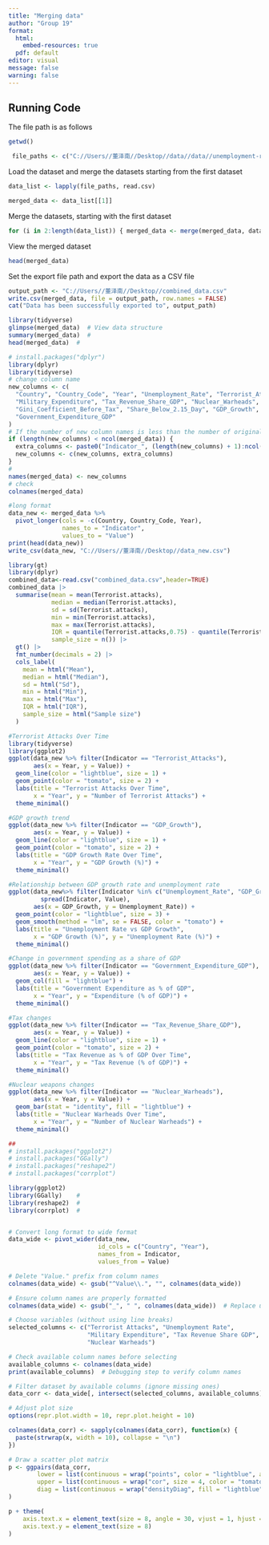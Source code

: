 ```yaml
---
title: "Merging data"
author: "Group 19"
format: 
  html:
    embed-resources: true
  pdf: default
editor: visual
message: false
warning: false  
---
```


## Running Code

The file path is as follows

```r
getwd()
```

```r
 file_paths <- c("C://Users//董泽南//Desktop//data//data//unemployment-rate.csv", "C://Users//董泽南//Desktop//data//data//terrorist-attacks.csv", "C://Users//董泽南//Desktop//data//data//military-spending-sipri.csv", "C://Users//董泽南//Desktop//data//data//tax-revenues-as-a-share-of-gdp-unu-wider.csv","C://Users//董泽南//Desktop//data//data//nuclear-warhead-stockpiles-lines.csv", "C://Users//董泽南//Desktop//data//data//Gini-coefficient.csv", "C://Users//董泽南//Desktop//data//data//share.csv", "C://Users//董泽南//Desktop//data//data//real-gdp-growth.csv", "C://Users//董泽南//Desktop//data//data//historical-gov-spending-gdp.csv")
```

Load the dataset and merge the datasets starting from the first dataset

```r
data_list <- lapply(file_paths, read.csv)
```

```r
merged_data <- data_list[[1]]
```

Merge the datasets, starting with the first dataset

```r
for (i in 2:length(data_list)) { merged_data <- merge(merged_data, data_list[[i]], by = c("Entity", "Code", "Year"), all = TRUE) }
```

View the merged dataset

```r
head(merged_data)
```

Set the export file path and export the data as a CSV file

```r

output_path <- "C://Users//董泽南//Desktop//combined_data.csv"
write.csv(merged_data, file = output_path, row.names = FALSE)
cat("Data has been successfully exported to", output_path)

```

```r
library(tidyverse)
glimpse(merged_data)  # View data structure
summary(merged_data)  # 
head(merged_data)  # 
```

```r
# install.packages("dplyr")
library(dplyr)
library(tidyverse)
# change column name
new_columns <- c(
  "Country", "Country_Code", "Year", "Unemployment_Rate", "Terrorist_Attacks",
  "Military_Expenditure", "Tax_Revenue_Share_GDP", "Nuclear_Warheads",
  "Gini_Coefficient_Before_Tax", "Share_Below_2.15_Day", "GDP_Growth",
  "Government_Expenditure_GDP"
)
# If the number of new column names is less than the number of original column names, the default column names are added.
if (length(new_columns) < ncol(merged_data)) {
  extra_columns <- paste0("Indicator_", (length(new_columns) + 1):ncol(merged_data))
  new_columns <- c(new_columns, extra_columns)
}
#
names(merged_data) <- new_columns
# check
colnames(merged_data) 

#long format
data_new <- merged_data %>%
  pivot_longer(cols = -c(Country, Country_Code, Year), 
               names_to = "Indicator", 
               values_to = "Value")
print(head(data_new))
write_csv(data_new, "C://Users//董泽南//Desktop//data_new.csv") 
```

```r
library(gt)
library(dplyr)
combined_data<-read.csv("combined_data.csv",header=TRUE)
combined_data |>
  summarise(mean = mean(Terrorist.attacks),
            median = median(Terrorist.attacks),
            sd = sd(Terrorist.attacks),
            min = min(Terrorist.attacks),
            max = max(Terrorist.attacks),
            IQR = quantile(Terrorist.attacks,0.75) - quantile(Terrorist.attacks,0.25),
            sample_size = n()) |>
  gt() |>
  fmt_number(decimals = 2) |>
  cols_label(
    mean = html("Mean"),
    median = html("Median"),
    sd = html("Sd"),
    min = html("Min"),
    max = html("Max"),
    IQR = html("IQR"),
    sample_size = html("Sample size")
  )
```

```r
#Terrorist Attacks Over Time
library(tidyverse)
library(ggplot2)
ggplot(data_new %>% filter(Indicator == "Terrorist_Attacks"), 
       aes(x = Year, y = Value)) +
  geom_line(color = "lightblue", size = 1) +
  geom_point(color = "tomato", size = 2) +
  labs(title = "Terrorist Attacks Over Time",
       x = "Year", y = "Number of Terrorist Attacks") +
  theme_minimal()

```

```r
#GDP growth trend
ggplot(data_new %>% filter(Indicator == "GDP_Growth"), 
       aes(x = Year, y = Value)) +
  geom_line(color = "lightblue", size = 1) +
  geom_point(color = "tomato", size = 2) +
  labs(title = "GDP Growth Rate Over Time",
       x = "Year", y = "GDP Growth (%)") +
  theme_minimal()
```

```r
#Relationship between GDP growth rate and unemployment rate
ggplot(data_new%>% filter(Indicator %in% c("Unemployment_Rate", "GDP_Growth")) %>% 
         spread(Indicator, Value), 
       aes(x = GDP_Growth, y = Unemployment_Rate)) +
  geom_point(color = "lightblue", size = 3) +
  geom_smooth(method = "lm", se = FALSE, color = "tomato") +
  labs(title = "Unemployment Rate vs GDP Growth",
       x = "GDP Growth (%)", y = "Unemployment Rate (%)") +
  theme_minimal()

```

```r
#Change in government spending as a share of GDP
ggplot(data_new %>% filter(Indicator == "Government_Expenditure_GDP"), 
       aes(x = Year, y = Value)) +
  geom_col(fill = "lightblue") +
  labs(title = "Government Expenditure as % of GDP",
       x = "Year", y = "Expenditure (% of GDP)") +
  theme_minimal()


```

```r
#Tax changes
ggplot(data_new %>% filter(Indicator == "Tax_Revenue_Share_GDP"), 
       aes(x = Year, y = Value)) +
  geom_line(color = "lightblue", size = 1) +
  geom_point(color = "tomato", size = 2) +
  labs(title = "Tax Revenue as % of GDP Over Time",
       x = "Year", y = "Tax Revenue (% of GDP)") +
  theme_minimal()

```

```r
#Nuclear weapons changes
ggplot(data_new %>% filter(Indicator == "Nuclear_Warheads"), 
       aes(x = Year, y = Value)) +
  geom_bar(stat = "identity", fill = "lightblue") +
  labs(title = "Nuclear Warheads Over Time",
       x = "Year", y = "Number of Nuclear Warheads") +
  theme_minimal()

```

```r
## 
# install.packages("ggplot2")
# install.packages("GGally")
# install.packages("reshape2")
# install.packages("corrplot")

library(ggplot2)
library(GGally)    # 
library(reshape2)  # 
library(corrplot)  # 


# Convert long format to wide format
data_wide <- pivot_wider(data_new, 
                         id_cols = c("Country", "Year"), 
                         names_from = Indicator, 
                         values_from = Value)

# Delete "Value." prefix from column names
colnames(data_wide) <- gsub("^Value\\.", "", colnames(data_wide))

# Ensure column names are properly formatted
colnames(data_wide) <- gsub("_", " ", colnames(data_wide))  # Replace underscores with spaces

# Choose variables (without using line breaks)
selected_columns <- c("Terrorist Attacks", "Unemployment Rate", 
                      "Military Expenditure", "Tax Revenue Share GDP", 
                      "Nuclear Warheads")

# Check available column names before selecting
available_columns <- colnames(data_wide)
print(available_columns)  # Debugging step to verify column names

# Filter dataset by available columns (ignore missing ones)
data_corr <- data_wide[, intersect(selected_columns, available_columns), drop = FALSE]

# Adjust plot size
options(repr.plot.width = 10, repr.plot.height = 10)

colnames(data_corr) <- sapply(colnames(data_corr), function(x) {
  paste(strwrap(x, width = 10), collapse = "\n")
})

# Draw a scatter plot matrix
p <- ggpairs(data_corr, 
        lower = list(continuous = wrap("points", color = "lightblue", alpha = 0.6)),
        upper = list(continuous = wrap("cor", size = 4, color = "tomato")),
        diag = list(continuous = wrap("densityDiag", fill = "lightblue"))
)

p + theme(
    axis.text.x = element_text(size = 8, angle = 30, vjust = 1, hjust = 1),
    axis.text.y = element_text(size = 8)
)

```
